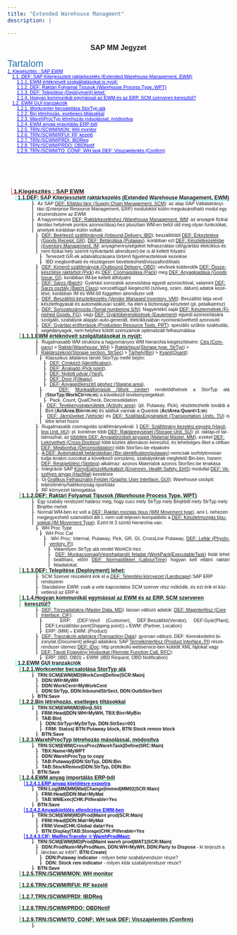 ```yaml
---
title: "Extended Warehouse Managment"
description: |

---
```



<html>

<head>
<meta http-equiv=Content-Type content="text/html; charset=windows-1250">
<meta name=Generator content="Microsoft Word 15 (filtered)">
<title>SAP MM Notes</title>

<style>
<!--
 /* Font Definitions */
 @font-face
	{font-family:Wingdings;
	panose-1:5 0 0 0 0 0 0 0 0 0;}
@font-face
	{font-family:Sendnya;
	panose-1:0 0 4 0 0 0 0 0 0 0;}
@font-face
	{font-family:"Cambria Math";
	panose-1:2 4 5 3 5 4 6 3 2 4;}
@font-face
	{font-family:Calibri;
	panose-1:2 15 5 2 2 2 4 3 2 4;}
@font-face
	{font-family:"Calibri Light";
	panose-1:2 15 3 2 2 2 4 3 2 4;}
@font-face
	{font-family:"Arial Narrow";
	panose-1:2 11 6 6 2 2 2 3 2 4;}
@font-face
	{font-family:Tahoma;
	panose-1:2 11 6 4 3 5 4 4 2 4;}
 /* Style Definitions */
 p.MsoNormal, li.MsoNormal, div.MsoNormal
	{margin-top:0cm;
	margin-right:0cm;
	margin-bottom:0cm;
	margin-left:42.55pt;
	text-align:justify;
	punctuation-wrap:simple;
	text-autospace:none;
	font-size:8.0pt;
	font-family:"Arial Narrow",sans-serif;}
h1
	{mso-style-link:"Címsor 1 Char";
	margin-top:0cm;
	margin-right:0cm;
	margin-bottom:0cm;
	margin-left:14.2pt;
	text-indent:-7.1pt;
	page-break-after:avoid;
	punctuation-wrap:simple;
	text-autospace:none;
	border:none;
	padding:0cm;
	font-size:10.0pt;
	font-family:"Arial Narrow",sans-serif;
	color:red;
	text-decoration:underline;}
h2
	{margin-top:0cm;
	margin-right:0cm;
	margin-bottom:0cm;
	margin-left:21.3pt;
	text-indent:-7.1pt;
	page-break-after:avoid;
	punctuation-wrap:simple;
	text-autospace:none;
	border:none;
	padding:0cm;
	font-size:9.0pt;
	font-family:"Arial Narrow",sans-serif;
	color:aqua;
	text-decoration:underline;}
h3
	{margin-top:0cm;
	margin-right:0cm;
	margin-bottom:0cm;
	margin-left:1.0cm;
	text-indent:-7.1pt;
	page-break-after:avoid;
	punctuation-wrap:simple;
	text-autospace:none;
	border:none;
	padding:0cm;
	font-size:9.0pt;
	font-family:"Arial Narrow",sans-serif;
	color:#00B050;
	text-decoration:underline;}
h4
	{margin-top:0cm;
	margin-right:0cm;
	margin-bottom:0cm;
	margin-left:35.45pt;
	text-indent:-7.1pt;
	page-break-after:avoid;
	punctuation-wrap:simple;
	text-autospace:none;
	border:none;
	padding:0cm;
	font-size:8.0pt;
	font-family:"Arial Narrow",sans-serif;
	color:blue;
	text-decoration:underline;}
h5
	{margin-top:0cm;
	margin-right:0cm;
	margin-bottom:0cm;
	margin-left:42.55pt;
	text-indent:-7.1pt;
	punctuation-wrap:simple;
	text-autospace:none;
	border:none;
	padding:0cm;
	font-size:8.0pt;
	font-family:"Arial Narrow",sans-serif;
	color:#1F497D;
	text-decoration:underline;}
h6
	{margin-top:0cm;
	margin-right:0cm;
	margin-bottom:0cm;
	margin-left:85.1pt;
	text-indent:-42.55pt;
	punctuation-wrap:simple;
	text-autospace:none;
	border:none;
	padding:0cm;
	font-size:8.0pt;
	font-family:"Arial Narrow",sans-serif;
	color:black;
	text-decoration:underline;}
p.MsoHeading7, li.MsoHeading7, div.MsoHeading7
	{margin-top:12.0pt;
	margin-right:0cm;
	margin-bottom:3.0pt;
	margin-left:106.3pt;
	text-align:justify;
	text-indent:-35.4pt;
	punctuation-wrap:simple;
	text-autospace:none;
	font-size:8.0pt;
	font-family:"Arial",sans-serif;}
p.MsoHeading8, li.MsoHeading8, div.MsoHeading8
	{margin-top:12.0pt;
	margin-right:0cm;
	margin-bottom:3.0pt;
	margin-left:141.7pt;
	text-align:justify;
	text-indent:-35.4pt;
	punctuation-wrap:simple;
	text-autospace:none;
	font-size:8.0pt;
	font-family:"Arial",sans-serif;
	font-style:italic;}
p.MsoHeading9, li.MsoHeading9, div.MsoHeading9
	{margin-top:12.0pt;
	margin-right:0cm;
	margin-bottom:3.0pt;
	margin-left:177.1pt;
	text-align:justify;
	text-indent:-35.4pt;
	punctuation-wrap:simple;
	text-autospace:none;
	font-size:9.0pt;
	font-family:"Arial",sans-serif;
	font-style:italic;}
p.MsoToc1, li.MsoToc1, div.MsoToc1
	{margin:0cm;
	text-align:justify;
	punctuation-wrap:simple;
	text-autospace:none;
	font-size:8.0pt;
	font-family:"Arial Narrow",sans-serif;}
p.MsoToc2, li.MsoToc2, div.MsoToc2
	{margin-top:0cm;
	margin-right:0cm;
	margin-bottom:0cm;
	margin-left:8.0pt;
	text-align:justify;
	punctuation-wrap:simple;
	text-autospace:none;
	font-size:8.0pt;
	font-family:"Arial Narrow",sans-serif;}
p.MsoToc3, li.MsoToc3, div.MsoToc3
	{margin-top:0cm;
	margin-right:0cm;
	margin-bottom:0cm;
	margin-left:16.0pt;
	text-align:justify;
	punctuation-wrap:simple;
	text-autospace:none;
	font-size:8.0pt;
	font-family:"Arial Narrow",sans-serif;}
p.MsoHeader, li.MsoHeader, div.MsoHeader
	{margin-top:0cm;
	margin-right:0cm;
	margin-bottom:1.0pt;
	margin-left:0cm;
	text-align:justify;
	punctuation-wrap:simple;
	text-autospace:none;
	border:none;
	padding:0cm;
	font-size:8.0pt;
	font-family:"Arial Narrow",sans-serif;}
p.MsoFooter, li.MsoFooter, div.MsoFooter
	{margin-top:1.0pt;
	margin-right:0cm;
	margin-bottom:0cm;
	margin-left:0cm;
	text-align:justify;
	punctuation-wrap:simple;
	text-autospace:none;
	border:none;
	padding:0cm;
	font-size:8.0pt;
	font-family:"Arial Narrow",sans-serif;}
p.MsoList, li.MsoList, div.MsoList
	{margin-top:0cm;
	margin-right:0cm;
	margin-bottom:0cm;
	margin-left:49.65pt;
	text-indent:-7.1pt;
	punctuation-wrap:simple;
	text-autospace:none;
	border:none;
	padding:0cm;
	font-size:8.0pt;
	font-family:"Arial Narrow",sans-serif;}
p.MsoList2, li.MsoList2, div.MsoList2
	{margin-top:0cm;
	margin-right:0cm;
	margin-bottom:0cm;
	margin-left:2.0cm;
	text-indent:-7.05pt;
	punctuation-wrap:simple;
	text-autospace:none;
	border:none;
	padding:0cm;
	font-size:8.0pt;
	font-family:"Arial Narrow",sans-serif;}
p.MsoList3, li.MsoList3, div.MsoList3
	{margin-top:0cm;
	margin-right:0cm;
	margin-bottom:0cm;
	margin-left:63.8pt;
	text-align:justify;
	text-indent:-7.65pt;
	punctuation-wrap:simple;
	text-autospace:none;
	border:none;
	padding:0cm;
	font-size:8.0pt;
	font-family:"Arial Narrow",sans-serif;}
p.MsoTitle, li.MsoTitle, div.MsoTitle
	{margin-top:12.0pt;
	margin-right:0cm;
	margin-bottom:6.0pt;
	margin-left:0cm;
	text-align:center;
	punctuation-wrap:simple;
	text-autospace:none;
	font-size:12.0pt;
	font-family:"Arial Narrow",sans-serif;
	font-weight:bold;}
a:link, span.MsoHyperlink
	{color:blue;
	text-decoration:underline;}
p.MsoTocHeading, li.MsoTocHeading, div.MsoTocHeading
	{margin-top:12.0pt;
	margin-right:0cm;
	margin-bottom:0cm;
	margin-left:0cm;
	line-height:107%;
	page-break-after:avoid;
	font-size:16.0pt;
	font-family:"Calibri Light",sans-serif;
	color:#2E74B5;}
span.Cmsor1Char
	{mso-style-name:"Címsor 1 Char";
	mso-style-link:"Címsor 1";
	font-family:"Arial Narrow",sans-serif;
	color:red;
	font-weight:bold;
	text-decoration:underline;}
.MsoChpDefault
	{font-size:10.0pt;}
 /* Page Definitions */
 @page WordSection1
	{size:595.3pt 841.9pt;
	margin:42.55pt 42.55pt 51.05pt 42.55pt;}
div.WordSection1
	{page:WordSection1;}
 /* List Definitions */
 ol
	{margin-bottom:0cm;}
ul
	{margin-bottom:0cm;}
-->
</style>

</head>

<body lang=HU link=blue vlink="#954F72" style='word-wrap:break-word'>

<div class=WordSection1>

<p class=MsoTitle>SAP MM Jegyzet</p>

<p class=MsoTocHeading>Tartalom</p>

<p class=MsoToc1><a href="#_Toc63691781">1. Kiegészítés : SAP EWM<span
style='color:windowtext;display:none;text-decoration:none'>.. </span><span
style='color:windowtext;display:none;text-decoration:none'>2</span></a></p>

<p class=MsoToc2><a href="#_Toc63691782">1.1. DEF: SAP Kiterjessztett
raktárkezelés (Extended Warehouse Management, EWM)<span style='color:windowtext;
display:none;text-decoration:none'> </span><span
style='color:windowtext;display:none;text-decoration:none'>2</span></a></p>

<p class=MsoToc3><a href="#_Toc63691783">1.1.1. EWM értéknövelt
szolgáltatásokat is nyújt:<span style='color:windowtext;display:none;
text-decoration:none'> </span><span
style='color:windowtext;display:none;text-decoration:none'>2</span></a></p>

<p class=MsoToc3><a href="#_Toc63691784">1.1.2. DEF: Raktári Folyamat Típusok
(Warehouse Process Type, WPT)<span style='color:windowtext;display:none;
text-decoration:none'> </span><span
style='color:windowtext;display:none;text-decoration:none'>2</span></a></p>

<p class=MsoToc3><a href="#_Toc63691785">1.1.3. DEF: Telepítése (Deployment)
lehet:<span style='color:windowtext;display:none;text-decoration:none'> </span><span
style='color:windowtext;display:none;text-decoration:none'>2</span></a></p>

<p class=MsoToc3><a href="#_Toc63691786">1.1.4. Hogyan kommunikál egymással az
EWM és az ERP, SCM szerveren keresztül?<span style='color:windowtext;
display:none;text-decoration:none'>  </span><span
style='color:windowtext;display:none;text-decoration:none'>2</span></a></p>

<p class=MsoToc2><a href="#_Toc63691787">1.2. EWM GUI tranzakciók<span
style='color:windowtext;display:none;text-decoration:none'>. </span><span
style='color:windowtext;display:none;text-decoration:none'>2</span></a></p>

<p class=MsoToc3><a href="#_Toc63691788">1.2.1. Workcenter becsatolása StorTyp
alá<span style='color:windowtext;display:none;text-decoration:none'>. </span><span
style='color:windowtext;display:none;text-decoration:none'>2</span></a></p>

<p class=MsoToc3><a href="#_Toc63691789">1.2.2. Bin létrehozás, esetleges
tiltásokkal<span style='color:windowtext;display:none;text-decoration:none'> </span><span
style='color:windowtext;display:none;text-decoration:none'>2</span></a></p>

<p class=MsoToc3><a href="#_Toc63691790">1.2.3. WarehProcTyp létrehozás
másolással, módosítva<span style='color:windowtext;display:none;text-decoration:
none'>. </span><span
style='color:windowtext;display:none;text-decoration:none'>2</span></a></p>

<p class=MsoToc3><a href="#_Toc63691791">1.2.4. EWM anyag importálás ERP-ből<span
style='color:windowtext;display:none;text-decoration:none'> </span><span
style='color:windowtext;display:none;text-decoration:none'>2</span></a></p>

<p class=MsoToc3><a href="#_Toc63691792">1.2.5. TRN:/SCWM/MON: WH monitor<span
style='color:windowtext;display:none;text-decoration:none'> </span><span
style='color:windowtext;display:none;text-decoration:none'>3</span></a></p>

<p class=MsoToc3><a href="#_Toc63691793">1.2.6. TRN:/SCWM/RFUI: RF kezelő<span
style='color:windowtext;display:none;text-decoration:none'>. </span><span
style='color:windowtext;display:none;text-decoration:none'>3</span></a></p>

<p class=MsoToc3><a href="#_Toc63691794">1.2.7. TRN:/SCWM/PRDI: IBDReq<span
style='color:windowtext;display:none;text-decoration:none'>. </span><span
style='color:windowtext;display:none;text-decoration:none'>3</span></a></p>

<p class=MsoToc3><a href="#_Toc63691795">1.2.8. TRN:/SCWM/PRDO: OBDNotif<span
style='color:windowtext;display:none;text-decoration:none'> </span><span
style='color:windowtext;display:none;text-decoration:none'>3</span></a></p>

<p class=MsoToc3><a href="#_Toc63691796">1.2.9. TRN:/SCWM/TO_CONF: WH task DEF:
Visszajelentés (Confirm)<span style='color:windowtext;display:none;text-decoration:
none'> </span><span
style='color:windowtext;display:none;text-decoration:none'>3</span></a></p>

<p class=MsoNormal>&nbsp;</p>

<p class=MsoNormal>&nbsp;</p>

<p class=MsoNormal>&nbsp;</p>

<b><u><span style='font-size:10.0pt;font-family:"Arial Narrow",sans-serif;
color:red'><br clear=all style='page-break-before:always'>
</span></u></b>

<div style='border:none;border-left:solid red 1.0pt;padding:0cm 0cm 0cm 0cm;
margin-left:7.1pt;margin-right:0cm'>

<h1 style='margin-left:7.1pt'><a name="_Toc63691781"><span style='text-decoration:
none'> 1.</span>Kiegészítés : SAP EWM</a></h1>

</div>

<div style='border:none;border-left:solid aqua 1.0pt;padding:0cm 0cm 0cm 0cm;
margin-left:14.2pt;margin-right:0cm'>

<h2 style='margin-left:7.1pt'><a name="_Toc63691782"><span style='text-decoration:
none'> 1.1.</span>DEF: SAP Kiterjessztett raktárkezelés (Extended Warehouse
Management, EWM)</a></h2>

</div>

<div style='border:none;border-left:solid windowtext 1.0pt;padding:0cm 0cm 0cm 0cm;
margin-left:42.55pt;margin-right:0cm'>

<p class=MsoList style='margin-left:7.1pt'><span style='font-family:"Arial",sans-serif'>-<span
style='font:7.0pt "Times New Roman"'>&nbsp;&nbsp; </span></span>Az SAP <u>DEF:
Ellátási lánc (Supply Chain Management, SCM</u>): az alap SAP
Vállalatirányítási (Enterprise Resource Management, ERP) moduloktól külön
megvásárolható modul egy részrendszere az EWM</p>

<p class=MsoList style='margin-left:7.1pt'><span style='font-family:"Arial",sans-serif'>-<span
style='font:7.0pt "Times New Roman"'>&nbsp;&nbsp; </span></span>A hagyományos <u>DEF:
Raktárkezeléshez (Warehouse Management, WM</u>: az anyagok fizikai tárolási
helyének pontos azonosítása)-hez pluszban WM-en belül old meg olyan funkciókat,
amelyek korábban külön voltak:</p>

</div>

<div style='border:none;border-left:solid windowtext 1.0pt;padding:0cm 0cm 0cm 0cm;
margin-left:49.65pt;margin-right:0cm'>

<p class=MsoList2 style='margin-left:7.05pt'><span style='font-family:"Arial",sans-serif'>-<span
style='font:7.0pt "Times New Roman"'>&nbsp;&nbsp; </span></span><u>DEF:
Beérkező szállítmányok (Inbound Delivery, IBD</u>): beszállítótól <u>DEF:
Érkeztetése (Goods Receipt, GR</u>), <u>DEF: Betárolása (Putaway</u>), korábban
ezt <u>DEF: Készletkezelésbe (Inventory Management, IM</u>: anyagmennyiségeket
felhasználási cél/gyártási életciklus és nem fizikai hely szerint nyilvántartó
alrendszer)-be is át kellett folyatni:</p>

</div>

<div style='border:none;border-left:solid windowtext 1.0pt;padding:0cm 0cm 0cm 0cm;
margin-left:56.15pt;margin-right:0cm'>

<p class=MsoList3 style='margin-left:7.65pt'><span style='font-family:"Arial",sans-serif'>-<span
style='font:7.0pt "Times New Roman"'>&nbsp;&nbsp; </span></span>Tervezett GR-ek
adatváltozásaira történő figyelmeztetések kezelése</p>

<p class=MsoList3 style='margin-left:7.65pt'><span style='font-family:"Arial",sans-serif'>-<span
style='font:7.0pt "Times New Roman"'>&nbsp;&nbsp; </span></span>IBD megbontható
és részlegesen bevételezhető/visszafordítható</p>

</div>

<div style='border:none;border-left:solid windowtext 1.0pt;padding:0cm 0cm 0cm 0cm;
margin-left:49.65pt;margin-right:0cm'>

<p class=MsoList2 style='margin-left:7.05pt'><span style='font-family:"Arial",sans-serif'>-<span
style='font:7.0pt "Times New Roman"'>&nbsp;&nbsp; </span></span><u>DEF: Kimenő
szállítmányok (Outbound Delivery, OBD)</u>: vevőnek küldendők <u>DEF:
Összekészítése raktárból (Pick</u>) és <u>DEF: Csomagolása (Pack</u>) meg <u>DEF:
Anyagkiadása (Goods Issue, GI</u>), korábban IM-be kellett átfolyatni</p>

<p class=MsoList2 style='margin-left:7.05pt'><span style='font-family:"Arial",sans-serif'>-<span
style='font:7.0pt "Times New Roman"'>&nbsp;&nbsp; </span></span><u>DEF: Sarzs
(Batch</u>): Gyártási sorozatok azonosítása egyedi azonosítóval, valamint <u>DEF:
Sarzs osztály (Batch Class</u>) sorozatfüggő kiegészítő (szöveg, szám, dátum)
adatok kezelése, korábban IM és WM-től független alrendszer volt </p>

<p class=MsoList2 style='margin-left:7.05pt'><span style='font-family:"Arial",sans-serif'>-<span
style='font:7.0pt "Times New Roman"'>&nbsp;&nbsp; </span></span><u>DEF:
Beszállítói készletkezelés (Vendor Managed Inventory, VMI</u>): Beszállító
látja vevő készletfogyását és automatikusan szállít, ha eléri a biztonsági
készletet (pl. pótalkatrész)</p>

<p class=MsoList2 style='margin-left:7.05pt'><span style='font-family:"Arial",sans-serif'>-<span
style='font:7.0pt "Times New Roman"'>&nbsp;&nbsp; </span></span><u>DEF:
Sorozatszámozás (Serial numbering S/N)</u>: Nagyértékű saját <u>DEF:
Késztermékek (Finished Goods, FG</u>), vagy <u>DEF: Gyártóberendezések
(Equipment</u>) egyedi azonosítására szolgáló, szabályok alapján auto-generált,
életciklusában nyomonkövethető azonosító</p>

<p class=MsoList2 style='margin-left:7.05pt'><span style='font-family:"Arial",sans-serif'>-<span
style='font:7.0pt "Times New Roman"'>&nbsp;&nbsp; </span></span><u>DEF:
Gyártási erőforrások (Production Resource Tools, PRT</u>): speciális szűkös
szaktudás, segédanyagok, nem helyhez kötött szerszámok optimalizált
felhasználása</p>

</div>

<div style='border:none;border-left:solid #009900 1.0pt;padding:0cm 0cm 0cm 0cm;
margin-left:21.25pt;margin-right:0cm'>

<h3 style='margin-left:7.1pt'><a name="_Toc63691783"><span style='text-decoration:
none'> 1.1.1.</span>EWM értéknövelt szolgáltatásokat is nyújt:</a></h3>

</div>

<div style='border:none;border-left:solid windowtext 1.0pt;padding:0cm 0cm 0cm 0cm;
margin-left:49.65pt;margin-right:0cm'>

<p class=MsoList2 style='margin-left:7.05pt'><span style='font-family:"Arial",sans-serif'>-<span
style='font:7.0pt "Times New Roman"'>&nbsp;&nbsp; </span></span>Rugalmasabb WM
struktúra a hagyományos WM hierarchia kiegészítésére: <u>Cég (Company</u>) &gt;
<u>Raktár(Warehouse, WH</u>) &gt; <u>Raktártípus(Storage type, StrTyp</u>) &gt;
<u>Raktárszekció(Storage section, StrSec</u>) &gt; <u>Tárhely(Bin</u>) &gt; <u>Kvant(Quant</u>):</p>

</div>

<div style='border:none;border-left:solid windowtext 1.0pt;padding:0cm 0cm 0cm 0cm;
margin-left:56.15pt;margin-right:0cm'>

<p class=MsoList3 style='margin-left:7.65pt'><span style='font-family:"Arial",sans-serif'>-<span
style='font:7.0pt "Times New Roman"'>&nbsp;&nbsp; </span></span>Klasszikus
általános tároló StorTyp mellé bejön: </p>

</div>

<div style='border:none;border-left:solid windowtext 1.0pt;padding:0cm 0cm 0cm 0cm;
margin-left:63.25pt;margin-right:0cm'>

<p class=MsoList3 style='margin-left:7.65pt'><span style='font-family:"Arial",sans-serif'>-<span
style='font:7.0pt "Times New Roman"'>&nbsp;&nbsp; </span></span><u>DEF: Címkéző
(Identification</u>), </p>

<p class=MsoList3 style='margin-left:7.65pt'><span style='font-family:"Arial",sans-serif'>-<span
style='font:7.0pt "Times New Roman"'>&nbsp;&nbsp; </span></span><u>DEF:
Árukiadó (Pick point</u>),</p>

<p class=MsoList3 style='margin-left:7.65pt'><span style='font-family:"Arial",sans-serif'>-<span
style='font:7.0pt "Times New Roman"'>&nbsp;&nbsp; </span></span><u>DEF: Nyitott
udvar (Yard),</u></p>

<p class=MsoList3 style='margin-left:7.65pt'><span style='font-family:"Arial",sans-serif'>-<span
style='font:7.0pt "Times New Roman"'>&nbsp;&nbsp; </span></span><u>DEF: Door
(Főkapu</u>),</p>

<p class=MsoList3 style='margin-left:7.65pt'><span style='font-family:"Arial",sans-serif'>-<span
style='font:7.0pt "Times New Roman"'>&nbsp;&nbsp; </span></span><u>DEF:
Anyagelőkészítő géphez (Staging area</u>),</p>

</div>

<div style='border:none;border-left:solid windowtext 1.0pt;padding:0cm 0cm 0cm 0cm;
margin-left:56.15pt;margin-right:0cm'>

<p class=MsoList3 style='margin-left:7.65pt'><span style='font-family:"Arial",sans-serif'>-<span
style='font:7.0pt "Times New Roman"'>&nbsp;&nbsp; </span></span><u>DEF:</u> <u>Munkaállomások
(Work center</u>) rendelődhetnek a StorTyp alá (<b>StorTyp:WorkCtr=m:m</b>) a
következő tevékenységekkel:</p>

</div>

<div style='border:none;border-left:solid windowtext 1.0pt;padding:0cm 0cm 0cm 0cm;
margin-left:63.25pt;margin-right:0cm'>

<p class=MsoList3 style='margin-left:7.65pt'><span style='font-family:"Arial",sans-serif'>-<span
style='font:7.0pt "Times New Roman"'>&nbsp;&nbsp; </span></span>Pack, Count,
QualCheck, Deconsolidation</p>

</div>

<div style='border:none;border-left:solid windowtext 1.0pt;padding:0cm 0cm 0cm 0cm;
margin-left:56.15pt;margin-right:0cm'>

<p class=MsoList3 style='margin-left:7.65pt'><span style='font-family:"Arial",sans-serif'>-<span
style='font:7.0pt "Times New Roman"'>&nbsp;&nbsp; </span></span><u>DEF:
Tevékenységterületek (Activity area)</u>: (pl. Putaway, Pick), részletezhetik
tovább a Bint (<b>ActArea:Bin=m:m</b>) és alattuk vannak a Quantok (<b>ActArea:Quant=1:m</b>)
</p>

<p class=MsoList3 style='margin-left:7.65pt'><span style='font-family:"Arial",sans-serif'>-<span
style='font:7.0pt "Times New Roman"'>&nbsp;&nbsp; </span></span><u>DEF:
Járműveket (Vehicle</u>) és <u>DEF: SzállításEgységeket (Transportation Units,
TU</u>) is létre lehet hozni </p>

</div>

<div style='border:none;border-left:solid windowtext 1.0pt;padding:0cm 0cm 0cm 0cm;
margin-left:49.65pt;margin-right:0cm'>

<p class=MsoList2 style='margin-left:7.05pt'><span style='font-family:"Arial",sans-serif'>-<span
style='font:7.0pt "Times New Roman"'>&nbsp;&nbsp; </span></span>Rugalmasabb
csomagolás szállítmányoknál: 1 <u>DEF: Szállítmány kezelési egység (Handling
Unit, HU</u>): pl. konténer több <u>DEF: Raktáregységet (Storage Unit, SU</u>):
pl. raklap-ot tartalmazhat, az <u>többféle DEF: Anyagtörzsbeli anyagot
(Material Master, MM</u>), ezeket <u>DEF: Lekövetheti (Cross-Docking</u>) több
köztes állomáson keresztül, és lehetséges őket a célban <u>DEF: Megbontva
(Deconsolidation</u>) több StorSec-be elpakolni</p>

<p class=MsoList2 style='margin-left:7.05pt'><span style='font-family:"Arial",sans-serif'>-<span
style='font:7.0pt "Times New Roman"'>&nbsp;&nbsp; </span></span><u>A DEF:
Automatizált betárolásban (Bin identification/putaway</u>) nemcsak
sorfolytonosan tudja lerakni cuccokat a következő sorszámú, szabályoknak
megfelelő Bin-ben, hanem <u>DEF: Réskijelölést (Slotting</u>) alkalmaz: azonos
Materialok azonos StorSec-be lerakása</p>

<p class=MsoList2 style='margin-left:7.05pt'><span style='font-family:"Arial",sans-serif'>-<span
style='font:7.0pt "Times New Roman"'>&nbsp;&nbsp; </span></span>Integráció SAP <u>KörnyEgészsMunkabizt
(Environm. Health Safety, EHS</u>) modullal <u>DEF: Veszélyes anyag (HazMat</u>)
kezelésre</p>

<p class=MsoList2 style='margin-left:7.05pt'><span style='font-family:"Arial",sans-serif'>-<span
style='font:7.0pt "Times New Roman"'>&nbsp;&nbsp; </span></span>Új <u>Grafikus
Felhasználói Felület (Graphic User Interface, GUI</u>): Warehouse cockpit:
teljesítmény/hatékonyság riportolás</p>

<p class=MsoList2 style='margin-left:7.05pt'><span style='font-family:"Arial",sans-serif'>-<span
style='font:7.0pt "Times New Roman"'>&nbsp;&nbsp; </span></span>RF környezet
támogatása</p>

</div>

<div style='border:none;border-left:solid #009900 1.0pt;padding:0cm 0cm 0cm 0cm;
margin-left:21.25pt;margin-right:0cm'>

<h3 style='margin-left:7.1pt'><a name="_Toc63691784"><span style='text-decoration:
none'> 1.1.2.</span>DEF: Raktári Folyamat Típusok (Warehouse Process Type, WPT)</a></h3>

</div>

<div style='border:none;border-left:solid windowtext 1.0pt;padding:0cm 0cm 0cm 0cm;
margin-left:42.55pt;margin-right:0cm'>

<p class=MsoList style='margin-left:7.1pt'><span style='font-family:"Arial",sans-serif'>-<span
style='font:7.0pt "Times New Roman"'>&nbsp;&nbsp; </span></span>Egy szabály
rendszert határoz meg, hogy cucc mely StrTyp mely Binjéből mely StrTyp mely
Binjébe mehet</p>

<p class=MsoList style='margin-left:7.1pt'><span style='font-family:"Arial",sans-serif'>-<span
style='font:7.0pt "Times New Roman"'>&nbsp;&nbsp; </span></span>Normál WM-ben
ez volt a <u>DEF: Raktári mozgás típus (WM Movement type</u>), ami <span
style='font-family:Wingdings'>L</span> nehezen megjegyezhető számokból állt <span
style='font-family:Wingdings'>L</span> nem volt teljesen kompatibilis a <u>DEF:
Készletmozgás típusokkal (IM Movement Type</u>). Ezért itt 3 szintű hierarchia
van:</p>

</div>

<div style='border:none;border-left:solid windowtext 1.0pt;padding:0cm 0cm 0cm 0cm;
margin-left:49.65pt;margin-right:0cm'>

<p class=MsoList2 style='margin-left:7.05pt'><span style='font-family:"Arial",sans-serif'>-<span
style='font:7.0pt "Times New Roman"'>&nbsp;&nbsp; </span></span>WH Proc Type</p>

</div>

<div style='border:none;border-left:solid windowtext 1.0pt;padding:0cm 0cm 0cm 0cm;
margin-left:56.15pt;margin-right:0cm'>

<p class=MsoList3 style='margin-left:7.65pt'><span style='font-family:"Arial",sans-serif'>-<span
style='font:7.0pt "Times New Roman"'>&nbsp;&nbsp; </span></span>WH Proc Cat</p>

</div>

<div style='border:none;border-left:solid windowtext 1.0pt;padding:0cm 0cm 0cm 0cm;
margin-left:63.25pt;margin-right:0cm'>

<p class=MsoList3 style='margin-left:7.65pt'><span style='font-family:"Arial",sans-serif'>-<span
style='font:7.0pt "Times New Roman"'>&nbsp;&nbsp; </span></span>WH Proc:
Internal, Putaway, Pick, GR, GI, CrossLine Putaway, <u>DEF: Leltár
(PhysInventory, PI</u>)</p>

</div>

<div style='border:none;border-left:solid windowtext 1.0pt;padding:0cm 0cm 0cm 0cm;
margin-left:70.35pt;margin-right:0cm'>

<p class=MsoList3 style='margin-left:7.65pt'><span style='font-family:"Arial",sans-serif'>-<span
style='font:7.0pt "Times New Roman"'>&nbsp;&nbsp; </span></span>Valamilyen
StrTyp alá rendel WorkCtr-hez</p>

<p class=MsoList3 style='margin-left:7.65pt'><span style='font-family:"Arial",sans-serif'>-<span
style='font:7.0pt "Times New Roman"'>&nbsp;&nbsp; </span></span><u>DEF:
Munkacsomag|Végrehajtandó feladat (WorkPack|ExecutableTask</u>) listát lehet
beállítani, előírt <u>DEF: Normaidőkkel (LabourTime</u>) hogyan kell ellátni
raktári feladatokat.</p>

</div>

<div style='border:none;border-left:solid #009900 1.0pt;padding:0cm 0cm 0cm 0cm;
margin-left:21.25pt;margin-right:0cm'>

<h3 style='margin-left:7.1pt'><a name="_Toc63691785"><span style='text-decoration:
none'> 1.1.3.</span>DEF: Telepítése (Deployment) lehet:</a></h3>

</div>

<div style='border:none;border-left:solid windowtext 1.0pt;padding:0cm 0cm 0cm 0cm;
margin-left:49.65pt;margin-right:0cm'>

<p class=MsoList2 style='margin-left:7.05pt'><span style='font-family:"Arial",sans-serif'>-<span
style='font:7.0pt "Times New Roman"'>&nbsp;&nbsp; </span></span>SCM Szerver
részeként érik el a <u>DEF: Telepítési környezet (Landscape</u>) SAP ERP
rendszerei</p>

<p class=MsoList2 style='margin-left:7.05pt'><span style='font-family:"Arial",sans-serif'>-<span
style='font:7.0pt "Times New Roman"'>&nbsp;&nbsp; </span></span>Standalone EWM:
csak a vele kapcsolatos SCM szerver rész működik, és ezt érik el közvetlenül az
ERP-k</p>

</div>

<div style='border:none;border-left:solid #009900 1.0pt;padding:0cm 0cm 0cm 0cm;
margin-left:21.25pt;margin-right:0cm'>

<h3 style='margin-left:7.1pt'><a name="_Toc63691786"><span style='text-decoration:
none'> 1.1.4.</span>Hogyan kommunikál egymással az EWM és az ERP, SCM szerveren
keresztül?</a></h3>

</div>

<div style='border:none;border-left:solid windowtext 1.0pt;padding:0cm 0cm 0cm 0cm;
margin-left:49.65pt;margin-right:0cm'>

<p class=MsoList2 style='margin-left:7.05pt'><span style='font-family:"Arial",sans-serif'>-<span
style='font:7.0pt "Times New Roman"'>&nbsp;&nbsp; </span></span><u>DEF:
Törzsadatokra (Master Data, MD</u>): lassan változó adatok: <u>DEF:
Maginterfész (Core Interface, CIF</u>): </p>

</div>

<div style='border:none;border-left:solid windowtext 1.0pt;padding:0cm 0cm 0cm 0cm;
margin-left:56.15pt;margin-right:0cm'>

<p class=MsoList3 style='margin-left:7.65pt'><span style='font-family:"Arial",sans-serif'>-<span
style='font:7.0pt "Times New Roman"'>&nbsp;&nbsp; </span></span>ERP: (DEF:Vevő
(Customer), DEF:Beszállító(Vendor), DEF:Gyár(Plant), DEF:Leszállítási
pont(Shipping point)) <span style='font-family:Symbol'>«</span> EWM: (Partner,
Location)</p>

<p class=MsoList3 style='margin-left:7.65pt'><span style='font-family:"Arial",sans-serif'>-<span
style='font:7.0pt "Times New Roman"'>&nbsp;&nbsp; </span></span>ERP: (MM) <span
style='font-family:Symbol'>«</span> EWM: (Product)</p>

</div>

<div style='border:none;border-left:solid windowtext 1.0pt;padding:0cm 0cm 0cm 0cm;
margin-left:49.65pt;margin-right:0cm'>

<p class=MsoList2 style='margin-left:7.05pt'><span style='font-family:"Arial",sans-serif'>-<span
style='font:7.0pt "Times New Roman"'>&nbsp;&nbsp; </span></span><u>DEF:
Tranzakció adatokra (Transaction Data</u>): gyorsan változó, DEF: Kereskedelmi
bizonylat (Document) jellegű adatokra: SAP <u>Termékinterfész (Product
Interface, PI</u>) részerendszer ütemez <u>DEF: iDoc</u>: http protokollú
webservice-ben küldött XML fájlokat vagy <u>DEF: Távoli Függvény Hívásokat
(Remote Function Call, RFC</u>):</p>

</div>

<div style='border:none;border-left:solid windowtext 1.0pt;padding:0cm 0cm 0cm 0cm;
margin-left:56.15pt;margin-right:0cm'>

<p class=MsoList3 style='margin-left:7.65pt'><span style='font-family:"Arial",sans-serif'>-<span
style='font:7.0pt "Times New Roman"'>&nbsp;&nbsp; </span></span>ERP: (IBD, OBD)
<span style='font-family:Symbol'>«</span> EWM: (IBD Request, OBD Notification)</p>

</div>

<div style='border:none;border-left:solid aqua 1.0pt;padding:0cm 0cm 0cm 0cm;
margin-left:14.2pt;margin-right:0cm'>

<h2 style='margin-left:7.1pt'><a name="_Toc63691787"><span style='text-decoration:
none'> 1.2.</span>EWM GUI tranzakciók</a></h2>

</div>

<div style='border:none;border-left:solid #009900 1.0pt;padding:0cm 0cm 0cm 0cm;
margin-left:21.25pt;margin-right:0cm'>

<h3 style='margin-left:7.1pt'><a name="_Toc63691788"><span style='text-decoration:
none'> 1.2.1.</span>Workcenter becsatolása StorTyp alá</a></h3>

</div>

<div style='border:none;border-left:solid windowtext 1.0pt;padding:0cm 0cm 0cm 0cm;
margin-left:42.55pt;margin-right:0cm'>

<p class=MsoList style='margin-left:7.1pt'><span style='font-family:"Arial",sans-serif'>-<span
style='font:7.0pt "Times New Roman"'>&nbsp;&nbsp; </span></span><b>TRN:SCM|EWM|MD|WorkCent|Define|SCR:Main|</b></p>

</div>

<div style='border:none;border-left:solid windowtext 1.0pt;padding:0cm 0cm 0cm 0cm;
margin-left:49.65pt;margin-right:0cm'>

<p class=MsoList2 style='margin-left:7.05pt'><span style='font-family:"Arial",sans-serif'>-<span
style='font:7.0pt "Times New Roman"'>&nbsp;&nbsp; </span></span><b>DDN:WH=MyWH</b></p>

<p class=MsoList2 style='margin-left:7.05pt'><span style='font-family:"Arial",sans-serif'>-<span
style='font:7.0pt "Times New Roman"'>&nbsp;&nbsp; </span></span><b>DDN:WorkCent=MyWorkCent</b></p>

<p class=MsoList2 style='margin-left:7.05pt'><span style='font-family:"Arial",sans-serif'>-<span
style='font:7.0pt "Times New Roman"'>&nbsp;&nbsp; </span></span><b>DDN:StrTyp,
DDN:InboundStrSect, DDN:OutbStorSect</b></p>

</div>

<div style='border:none;border-left:solid windowtext 1.0pt;padding:0cm 0cm 0cm 0cm;
margin-left:42.55pt;margin-right:0cm'>

<p class=MsoList style='margin-left:7.1pt'><span style='font-family:"Arial",sans-serif'>-<span
style='font:7.0pt "Times New Roman"'>&nbsp;&nbsp; </span></span><b>BTN:Save</b></p>

</div>

<div style='border:none;border-left:solid #009900 1.0pt;padding:0cm 0cm 0cm 0cm;
margin-left:21.25pt;margin-right:0cm'>

<h3 style='margin-left:7.1pt'><a name="_Toc63691789"><span style='text-decoration:
none'> 1.2.2.</span>Bin létrehozás, esetleges tiltásokkal</a></h3>

</div>

<div style='border:none;border-left:solid windowtext 1.0pt;padding:0cm 0cm 0cm 0cm;
margin-left:42.55pt;margin-right:0cm'>

<p class=MsoList style='margin-left:7.1pt'><span style='font-family:"Arial",sans-serif'>-<span
style='font:7.0pt "Times New Roman"'>&nbsp;&nbsp; </span></span><b>TRN:SCM|EWM|MD|Bin|LS01</b></p>

</div>

<div style='border:none;border-left:solid windowtext 1.0pt;padding:0cm 0cm 0cm 0cm;
margin-left:49.65pt;margin-right:0cm'>

<p class=MsoList2 style='margin-left:7.05pt'><span style='font-family:"Arial",sans-serif'>-<span
style='font:7.0pt "Times New Roman"'>&nbsp;&nbsp; </span></span><b>FRM:Head|DDN:WH=MyWH,
TBX:Bin=MyBin</b></p>

<p class=MsoList2 style='margin-left:7.05pt'><span style='font-family:"Arial",sans-serif'>-<span
style='font:7.0pt "Times New Roman"'>&nbsp;&nbsp; </span></span><b>TAB:Bin|</b></p>

</div>

<div style='border:none;border-left:solid windowtext 1.0pt;padding:0cm 0cm 0cm 0cm;
margin-left:56.15pt;margin-right:0cm'>

<p class=MsoList3 style='margin-left:7.65pt'><span style='font-family:"Arial",sans-serif'>-<span
style='font:7.0pt "Times New Roman"'>&nbsp;&nbsp; </span></span><b>DDN:StrTyp=MyStrTyp,
DDN:StrSec=001</b></p>

<p class=MsoList3 style='margin-left:7.65pt'><span style='font-family:"Arial",sans-serif'>-<span
style='font:7.0pt "Times New Roman"'>&nbsp;&nbsp; </span></span><b>FRM: Status|
BTN:Putaway block, BTN:Stock remov block</b></p>

</div>

<div style='border:none;border-left:solid windowtext 1.0pt;padding:0cm 0cm 0cm 0cm;
margin-left:49.65pt;margin-right:0cm'>

<p class=MsoList2 style='margin-left:7.05pt'><span style='font-family:"Arial",sans-serif'>-<span
style='font:7.0pt "Times New Roman"'>&nbsp;&nbsp; </span></span><b>BTN:Save</b></p>

</div>

<div style='border:none;border-left:solid #009900 1.0pt;padding:0cm 0cm 0cm 0cm;
margin-left:21.25pt;margin-right:0cm'>

<h3 style='margin-left:7.1pt'><a name="_Toc63691790"><span style='text-decoration:
none'> 1.2.3.</span>WarehProcTyp létrehozás másolással, módosítva</a></h3>

</div>

<div style='border:none;border-left:solid windowtext 1.0pt;padding:0cm 0cm 0cm 0cm;
margin-left:42.55pt;margin-right:0cm'>

<p class=MsoList style='margin-left:7.1pt'><span style='font-family:"Arial",sans-serif'>-<span
style='font:7.0pt "Times New Roman"'>&nbsp;&nbsp; </span></span><b>TRN:SCM|EWM|CrossProc|WarehTask|Define|SRC:Main|</b></p>

</div>

<div style='border:none;border-left:solid windowtext 1.0pt;padding:0cm 0cm 0cm 0cm;
margin-left:49.65pt;margin-right:0cm'>

<p class=MsoList2 style='margin-left:7.05pt'><span style='font-family:"Arial",sans-serif'>-<span
style='font:7.0pt "Times New Roman"'>&nbsp;&nbsp; </span></span><b>TBX:Name=MyWPT</b></p>

<p class=MsoList2 style='margin-left:7.05pt'><span style='font-family:"Arial",sans-serif'>-<span
style='font:7.0pt "Times New Roman"'>&nbsp;&nbsp; </span></span><b>DDN:WarehProcTyp
to copy</b></p>

<p class=MsoList2 style='margin-left:7.05pt'><span style='font-family:"Arial",sans-serif'>-<span
style='font:7.0pt "Times New Roman"'>&nbsp;&nbsp; </span></span><b>TAB:Putaway|DDN:StrTyp,
DDN:Bin</b></p>

<p class=MsoList2 style='margin-left:7.05pt'><span style='font-family:"Arial",sans-serif'>-<span
style='font:7.0pt "Times New Roman"'>&nbsp;&nbsp; </span></span><b>TAB:StockRemov|DDN:StrTyp,
DDN:Bin</b></p>

</div>

<div style='border:none;border-left:solid windowtext 1.0pt;padding:0cm 0cm 0cm 0cm;
margin-left:42.55pt;margin-right:0cm'>

<p class=MsoList style='margin-left:7.1pt'><span style='font-family:"Arial",sans-serif'>-<span
style='font:7.0pt "Times New Roman"'>&nbsp;&nbsp; </span></span><b>BTN:Save</b></p>

</div>

<div style='border:none;border-left:solid #009900 1.0pt;padding:0cm 0cm 0cm 0cm;
margin-left:21.25pt;margin-right:0cm'>

<h3 style='margin-left:7.1pt'><a name="_Toc63691791"><span style='text-decoration:
none'> 1.2.4.</span>EWM anyag importálás ERP-ből</a></h3>

</div>

<div style='border:none;border-left:solid blue 1.0pt;padding:0cm 0cm 0cm 0cm;
margin-left:1.0cm;margin-right:0cm'>

<h4 style='margin-left:7.1pt'><span style='text-decoration:none'> 1.2.4.1.</span>ERP
anyag kijelölésre exportra</h4>

</div>

<div style='border:none;border-left:solid windowtext 1.0pt;padding:0cm 0cm 0cm 0cm;
margin-left:42.55pt;margin-right:0cm'>

<p class=MsoList style='margin-left:7.1pt'><span style='font-family:"Arial",sans-serif'>-<span
style='font:7.0pt "Times New Roman"'>&nbsp;&nbsp; </span></span><b>TRN:Log|MM|MM|Mat|Change|Immed|MM02|SCR:Main|</b></p>

</div>

<div style='border:none;border-left:solid windowtext 1.0pt;padding:0cm 0cm 0cm 0cm;
margin-left:49.65pt;margin-right:0cm'>

<p class=MsoList2 style='margin-left:7.05pt'><span style='font-family:"Arial",sans-serif'>-<span
style='font:7.0pt "Times New Roman"'>&nbsp;&nbsp; </span></span><b>FRM:Head|DDN:Mat=MyMat</b></p>

<p class=MsoList2 style='margin-left:7.05pt'><span style='font-family:"Arial",sans-serif'>-<span
style='font:7.0pt "Times New Roman"'>&nbsp;&nbsp; </span></span><b>TAB:WMExec|CHK:Pilferable=Yes</b></p>

</div>

<div style='border:none;border-left:solid windowtext 1.0pt;padding:0cm 0cm 0cm 0cm;
margin-left:42.55pt;margin-right:0cm'>

<p class=MsoList style='margin-left:7.1pt'><span style='font-family:"Arial",sans-serif'>-<span
style='font:7.0pt "Times New Roman"'>&nbsp;&nbsp; </span></span><b>BTN:Save</b></p>

</div>

<div style='border:none;border-left:solid blue 1.0pt;padding:0cm 0cm 0cm 0cm;
margin-left:1.0cm;margin-right:0cm'>

<h4 style='margin-left:7.1pt'><span style='text-decoration:none'> 1.2.4.2.</span>Anyagkijelölés
ellenőrzése EWM-ben</h4>

</div>

<div style='border:none;border-left:solid windowtext 1.0pt;padding:0cm 0cm 0cm 0cm;
margin-left:42.55pt;margin-right:0cm'>

<p class=MsoList style='margin-left:7.1pt'><span style='font-family:"Arial",sans-serif'>-<span
style='font:7.0pt "Times New Roman"'>&nbsp;&nbsp; </span></span><b>TRN:SCM|EWM|MD|Prod|Maint
prod|SCR:Main|</b></p>

</div>

<div style='border:none;border-left:solid windowtext 1.0pt;padding:0cm 0cm 0cm 0cm;
margin-left:49.65pt;margin-right:0cm'>

<p class=MsoList2 style='margin-left:7.05pt'><span style='font-family:"Arial",sans-serif'>-<span
style='font:7.0pt "Times New Roman"'>&nbsp;&nbsp; </span></span><b>FRM:Head|DDN:Mat=MyMat</b></p>

<p class=MsoList2 style='margin-left:7.05pt'><span style='font-family:"Arial",sans-serif'>-<span
style='font:7.0pt "Times New Roman"'>&nbsp;&nbsp; </span></span><b>FRM:View|CHK:Global
data=Yes</b></p>

<p class=MsoList2 style='margin-left:7.05pt'><span style='font-family:"Arial",sans-serif'>-<span
style='font:7.0pt "Times New Roman"'>&nbsp;&nbsp; </span></span><b>BTN:Display|TAB:Storage|CHK:Pilferable=Yes</b></p>

</div>

<div style='border:none;border-left:solid blue 1.0pt;padding:0cm 0cm 0cm 0cm;
margin-left:1.0cm;margin-right:0cm'>

<h4 style='margin-left:7.1pt'><span style='text-decoration:none'> 1.2.4.3.</span>CIF:
MatRecTransfer <span style='font-family:Symbol'>®</span> WarehProdMast:</h4>

</div>

<div style='border:none;border-left:solid windowtext 1.0pt;padding:0cm 0cm 0cm 0cm;
margin-left:42.55pt;margin-right:0cm'>

<p class=MsoList style='margin-left:7.1pt'><span style='font-family:"Arial",sans-serif'>-<span
style='font:7.0pt "Times New Roman"'>&nbsp;&nbsp; </span></span><b>TRN:SCM|EWM|MD|Prod|Maint
wareh prod|MAT1|SCR:Main|</b></p>

</div>

<div style='border:none;border-left:solid windowtext 1.0pt;padding:0cm 0cm 0cm 0cm;
margin-left:49.65pt;margin-right:0cm'>

<p class=MsoList2 style='margin-left:7.05pt'><span style='font-family:"Arial",sans-serif'>-<span
style='font:7.0pt "Times New Roman"'>&nbsp;&nbsp; </span></span><b>DDN:ProdNum=MyProdNum,
DDN:WH=MyWH, DDN:Party to Dispose </b>- ki terjeszti a láncban az infót?, <b>BTN:Create|</b></p>

</div>

<div style='border:none;border-left:solid windowtext 1.0pt;padding:0cm 0cm 0cm 0cm;
margin-left:56.15pt;margin-right:0cm'>

<p class=MsoList3 style='margin-left:7.65pt'><span style='font-family:"Arial",sans-serif'>-<span
style='font:7.0pt "Times New Roman"'>&nbsp;&nbsp; </span></span><b>DDN:Putaway
indicator</b> - milyen betár szabályrendszer része?</p>

<p class=MsoList3 style='margin-left:7.65pt'><span style='font-family:"Arial",sans-serif'>-<span
style='font:7.0pt "Times New Roman"'>&nbsp;&nbsp; </span></span><b>DDN: Stock
rem indicator</b> - milyen kitár szabályrendszer része?</p>

</div>

<div style='border:none;border-left:solid windowtext 1.0pt;padding:0cm 0cm 0cm 0cm;
margin-left:42.55pt;margin-right:0cm'>

<p class=MsoList style='margin-left:7.1pt'><span style='font-family:"Arial",sans-serif'>-<span
style='font:7.0pt "Times New Roman"'>&nbsp;&nbsp; </span></span><b>BTN:Save</b></p>

</div>

<div style='border:none;border-left:solid #009900 1.0pt;padding:0cm 0cm 0cm 0cm;
margin-left:21.25pt;margin-right:0cm'>

<h3 style='margin-left:7.1pt'><a name="_Toc63691792"><span style='text-decoration:
none'> 1.2.5.</span>TRN:/SCWM/MON: WH monitor</a></h3>

</div>

<p class=MsoNormal>&nbsp;</p>

<div style='border:none;border-left:solid #009900 1.0pt;padding:0cm 0cm 0cm 0cm;
margin-left:21.25pt;margin-right:0cm'>

<h3 style='margin-left:7.1pt'><a name="_Toc63691793"><span style='text-decoration:
none'> 1.2.6.</span>TRN:/SCWM/RFUI: RF kezelő</a></h3>

</div>

<p class=MsoNormal>&nbsp;</p>

<div style='border:none;border-left:solid #009900 1.0pt;padding:0cm 0cm 0cm 0cm;
margin-left:21.25pt;margin-right:0cm'>

<h3 style='margin-left:7.1pt'><a name="_Toc63691794"><span style='text-decoration:
none'> 1.2.7.</span>TRN:/SCWM/PRDI: IBDReq</a></h3>

</div>

<p class=MsoNormal>&nbsp;</p>

<div style='border:none;border-left:solid #009900 1.0pt;padding:0cm 0cm 0cm 0cm;
margin-left:21.25pt;margin-right:0cm'>

<h3 style='margin-left:7.1pt'><a name="_Toc63691795"><span style='text-decoration:
none'> 1.2.8.</span>TRN:/SCWM/PRDO: OBDNotif</a></h3>

</div>

<p class=MsoNormal>&nbsp;</p>

<div style='border:none;border-left:solid #009900 1.0pt;padding:0cm 0cm 0cm 0cm;
margin-left:21.25pt;margin-right:0cm'>

<h3 style='margin-left:7.1pt'><a name="_Toc63691796"><span style='text-decoration:
none'> 1.2.9.</span>TRN:/SCWM/TO_CONF: WH task DEF: Visszajelentés (Confirm)</a></h3>

</div>

<div style='border:none;border-left:solid windowtext 1.0pt;padding:0cm 0cm 0cm 0cm;
margin-left:42.55pt;margin-right:0cm'>

<p class=MsoList style='margin-left:7.1pt'><span style='font-family:"Arial",sans-serif'>-<span
style='font:7.0pt "Times New Roman"'>&nbsp;&nbsp; </span></span>&nbsp;</p>

</div>

</div>

</body>

</html>
